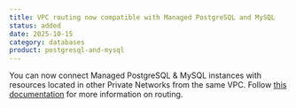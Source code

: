 ```yaml
---
title: VPC routing now compatible with Managed PostgreSQL and MySQL
status: added
date: 2025-10-15
category: databases
product: postgresql-and-mysql
---
```


You can now connect Managed PostgreSQL & MySQL instances with resources located in other Private Networks from the same VPC. Follow [this documentation](https://www.scaleway.com/en/docs/vpc/how-to/manage-routing/) for more information on routing.

